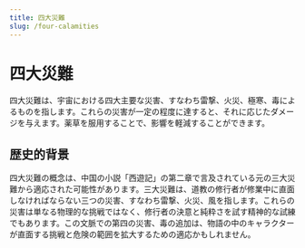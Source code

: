 ```yaml
---
title: 四大災難
slug: /four-calamities
---
```


# 四大災難

四大災難は、宇宙における四大主要な災害、すなわち雷撃、火災、極寒、毒によるものを指します。これらの災害が一定の程度に達すると、それに応じたダメージを与えます。薬草を服用することで、影響を軽減することができます。

## 歴史的背景

四大災難の概念は、中国の小説「西遊記」の第二章で言及されている元の三大災難から適応された可能性があります。三大災難は、道教の修行者が修業中に直面しなければならない三つの災害、すなわち雷撃、火災、風を指します。これらの災害は単なる物理的な挑戦ではなく、修行者の決意と純粋さを試す精神的な試練でもあります。この文脈での第四の災害、毒の追加は、物語の中のキャラクターが直面する挑戦と危険の範囲を拡大するための適応かもしれません。